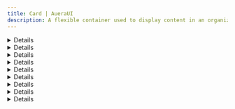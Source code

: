 ```yaml
---
title: Card | AueraUI
description: A flexible container used to display content in an organized way
---
```

 
<DetailCard description='A flexible container used to display content in an organized way'/>


<Details className='max-w-full'>
   <CardDemo/>
</Details>

<Details id='examples'>
<HeaderLabel id='examples'>Examples</HeaderLabel>
</Details>

<Details id='card-with-image'>
<HeaderLabel id='card-with-image' as='h3'>Card with Image</HeaderLabel>
 <p className="text">You can add image to the card by using the <CodeTag>img</CodeTag> prop and set the <CodeTag>src</CodeTag> and <CodeTag>alt</CodeTag></p>
 <CardWithImage />
</Details>

<Details id='card-with-custom-image-render'>
<HeaderLabel id='card-with-custom-image-render' as='h3'>Card with Custom Image Render</HeaderLabel>
 <p className="text">Render your own custom Image components using the <CodeTag>renderImage</CodeTag> prop</p>
 <CardWithCustomImage />
</Details>

<Details id="feed-card">
  <HeaderLabel id="feed-card" as="h3">Feed Card</HeaderLabel>
  <p className="text">
     This example demonstrates how to use the <CodeTag>Card</CodeTag> component to create a Feed Card for social media.
  </p>
  <FeedCard />
</Details>

<Details id="form-card">
  <HeaderLabel id="form-card" as="h3">Form Card</HeaderLabel>
  <p className="text">
    You can use the <CodeTag>Card</CodeTag> as a form container
  </p>
  <CardWithForm />
</Details>

<Details id="web3-card">
  <HeaderLabel id="web3-card" as="h3">Web3 Card</HeaderLabel>
  <p className="text">
   This component can be used to display web3 wallet connect card with header using the <CodeTag>renderHeader</CodeTag> prop and <TabLink to='/docs/components/iconbutton' label='IconButton' />.
  </p>
  <Web3Card />
</Details>

<Details id="pricing-card">
  <HeaderLabel id="pricing-card" as="h3">Pricing card</HeaderLabel>
  <p className="text">
   You can display pricing of your product or service using this component.
  </p>
  <PricingCard />
</Details>


<Details id='api-reference'>
<HeaderLabel id='api-reference'>API Reference</HeaderLabel>
<APITable reference={cardRef} />
</Details>